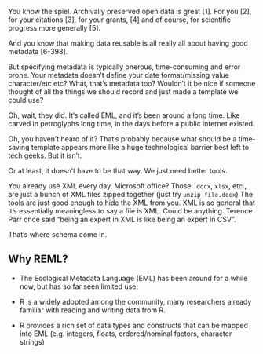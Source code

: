
You know the spiel.  Archivally preserved open data is great [1]. For you [2], for your citations [3], for your grants, [4] and of course, for scientific progress more generally [5].  

And you know that making data reusable is all really all about having good metadata [6-398].  

But specifying metadata is typically onerous, time-consuming and error prone.  Your metadata doesn't define your date format/missing value character/etc etc?  What, that's metadata too?  Wouldn't it be nice if someone thought of all the things we should record and just made a template we could use? 

Oh, wait, they did.  It's called EML, and it's been around a long time.  Like carved in petroglyphs long time, in the days before a public internet existed.  

Oh, you haven't heard of it?  That's probably because what should be a time-saving template appears more like a huge technological barrier best left to tech geeks.   But it isn't.  


Or at least, it doesn't have to be that way.  We just need better tools.  

You already use XML every day.  Microsoft office?  Those `.docx`, `xlsx`, etc., are just a bunch of XML files zipped together (just try `unzip file.docx`)  The tools are just good enough to hide the XML from you.  XML is so general that it's essentially meaningless to say a file is XML.  Could be anything. Terence Parr once said "being an expert in XML is like being an expert in CSV". 

That's where schema come in.  


## Why REML?

* The Ecological Metadata Language (EML) has been around for a while now, but has so far seen limited use.  

* R is a widely adopted among the community, many researchers already familiar with reading and writing data from R.

* R provides a rich set of data types and constructs that can be mapped into EML (e.g. integers, floats, ordered/nominal factors, character strings)


